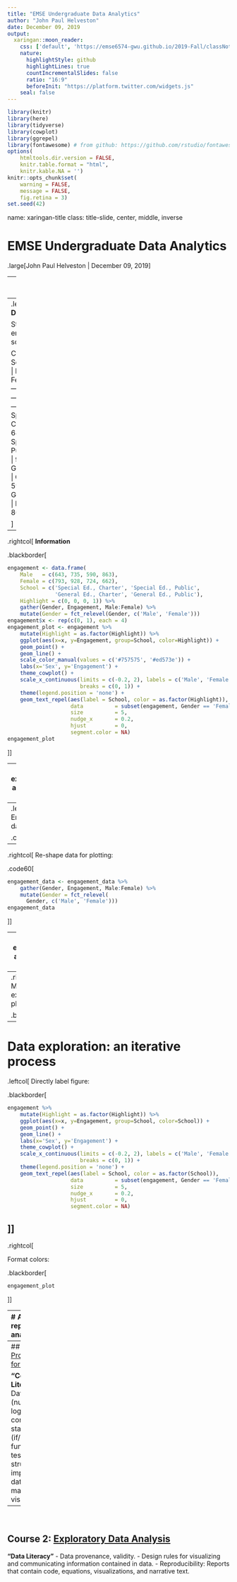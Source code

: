 ```yaml
---
title: "EMSE Undergraduate Data Analytics"
author: "John Paul Helveston"
date: December 09, 2019
output:
  xaringan::moon_reader:
    css: ['default', 'https://emse6574-gwu.github.io/2019-Fall/classNotes/classNotes.css']
    nature:
      highlightStyle: github
      highlightLines: true
      countIncrementalSlides: false
      ratio: "16:9"
      beforeInit: "https://platform.twitter.com/widgets.js"
    seal: false
---
```


```r
library(knitr)
library(here)
library(tidyverse)
library(cowplot)
library(ggrepel)
library(fontawesome) # from github: https://github.com/rstudio/fontawesome
options(
    htmltools.dir.version = FALSE,
    knitr.table.format = "html",
    knitr.kable.NA = '')
knitr::opts_chunk$set(
    warning = FALSE,
    message = FALSE,
    fig.retina = 3)
set.seed(42)
```

name: xaringan-title
class: title-slide, center, middle, inverse

# EMSE Undergraduate Data Analytics

.large[John Paul Helveston | December 09, 2019]

---
class: center 

# Translating _data_ into _information_

--
.leftcol[
**Data**

Student engagement scores

 Class       | School Type | Male | Female 
 ------------|-------------|------|-------
 Special Ed. | Charter     | 643  | 793
 Special Ed. | Public      | 735  | 928
 General Ed. | Charter     | 590  | 724
 General Ed. | Public      | 863  | 662   

]
--
.rightcol[
**Information**

.blackborder[
```r
engagement <- data.frame(
    Male   = c(643, 735, 590, 863),
    Female = c(793, 928, 724, 662),
    School = c('Special Ed., Charter', 'Special Ed., Public',
               'General Ed., Charter', 'General Ed., Public'),
    Highlight = c(0, 0, 0, 1)) %>%
    gather(Gender, Engagement, Male:Female) %>%
    mutate(Gender = fct_relevel(Gender, c('Male', 'Female')))
engagement$x <- rep(c(0, 1), each = 4)
engagement_plot <- engagement %>%
    mutate(Highlight = as.factor(Highlight)) %>% 
    ggplot(aes(x=x, y=Engagement, group=School, color=Highlight)) +
    geom_point() +
    geom_line() +
    scale_color_manual(values = c('#757575', '#ed573e')) +
    labs(x='Sex', y='Engagement') +
    theme_cowplot() +
    scale_x_continuous(limits = c(-0.2, 2), labels = c('Male', 'Female'),
                       breaks = c(0, 1)) +
    theme(legend.position = 'none') +
    geom_text_repel(aes(label = School, color = as.factor(Highlight)),
                    data          = subset(engagement, Gender == 'Female'),
                    size          = 5,
                    nudge_x       = 0.2,
                    hjust         = 0,
                    segment.color = NA)
engagement_plot
```
]]

---
# Data exploration: an iterative process

--
.leftcol[
Encode data:

.code60[
```r
engagement_data <- data.frame(
    Male   = c(643, 735, 590, 863),
    Female = c(793, 928, 724, 662),
    School = c('Special Ed., Charter', 'Special Ed., Public',
               'General Ed., Charter', 'General Ed., Public'))
engagement_data
```
]]
--
.rightcol[
Re-shape data for plotting:

.code60[
```r
engagement_data <- engagement_data %>% 
    gather(Gender, Engagement, Male:Female) %>%
    mutate(Gender = fct_relevel(
      Gender, c('Male', 'Female')))
engagement_data
```
]]

---
# Data exploration: an iterative process

.leftcol[
Initial exploratory plotting:

.code60[.blackborder[
```r
engagement_data %>% 
    ggplot() +
    geom_bar(aes(x = School, y = Engagement, 
                 fill = Gender), stat = 'identity', 
             position = 'dodge') +
    coord_flip()
```
]]]
--
.rightcol[
More exploratory plotting:

.blackborder[
```r
engagement %>%
    mutate(Highlight = as.factor(Highlight)) %>% 
    ggplot(aes(x=x, y=Engagement, group=School, color=School)) +
    geom_point() +
    geom_line() +
    labs(x='Sex', y='Engagement') 
```
]]

---
# Data exploration: an iterative process

.leftcol[
Directly label figure:

.blackborder[
```r
engagement %>%
    mutate(Highlight = as.factor(Highlight)) %>% 
    ggplot(aes(x=x, y=Engagement, group=School, color=School)) +
    geom_point() +
    geom_line() +
    labs(x='Sex', y='Engagement') +
    theme_cowplot() +
    scale_x_continuous(limits = c(-0.2, 2), labels = c('Male', 'Female'),
                       breaks = c(0, 1)) +
    theme(legend.position = 'none') +
    geom_text_repel(aes(label = School, color = as.factor(School)),
                    data          = subset(engagement, Gender == 'Female'),
                    size          = 5,
                    nudge_x       = 0.2,
                    hjust         = 0,
                    segment.color = NA)
```
]]
--
.rightcol[

Format colors:

.blackborder[
```r
engagement_plot 
```
]]

---
# A fully reproducible analysis

.leftcol[
Code:

.code50[
```r
engagement_data <- data.frame(
    Male   = c(643, 735, 590, 863),
    Female = c(793, 928, 724, 662),
    School = c('Special Ed., Charter', 'Special Ed., Public',
               'General Ed., Charter', 'General Ed., Public'),
    Highlight = c(0, 0, 0, 1)) %>%
    gather(Gender, Engagement, Male:Female) %>%
    mutate(Gender = fct_relevel(Gender, c('Male', 'Female')))
engagement_data %>%
    mutate(Highlight = as.factor(Highlight)) %>% 
    ggplot(aes(x=x, y=Engagement, group=School, color=Highlight)) +
    geom_point() +
    geom_line() +
    scale_color_manual(values = c('#757575', '#ed573e')) +
    labs(x='Sex', y='Engagement') +
    theme_cowplot() +
    scale_x_continuous(limits = c(-0.2, 2), labels = c('Male', 'Female'),
                       breaks = c(0, 1)) +
    theme(legend.position = 'none') +
    geom_text_repel(aes(label = School, color = as.factor(Highlight)),
                    data          = subset(engagement, Gender == 'Female'),
                    size          = 5,
                    nudge_x       = 0.2,
                    hjust         = 0,
                    segment.color = NA)
```
]]
.rightcol[
Result:

.blackborder[
```r
engagement_plot 
```
]]

---
## Course 1: [Programming for Analytics](https://emse6574-gwu.github.io/2019-Fall/)

**"Computational Literacy"**
- Data types (numerical, logical, strings), conditional statements (if/else), loops, functions, testing.
- Data structures, data import / export, data manipulation & visualization.
<br>

--
<br>

## Course 2: [Exploratory Data Analysis](https://emse-eda-gwu.github.io/2020-Spring/)

**"Data Literacy"**
- Data provenance, validity.
- Design rules for visualizing and communicating information contained in data.
- Reproducibility: Reports that contain code, equations, visualizations, and narrative text.